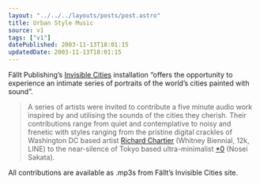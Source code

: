 ```yaml
---
layout: "../../../layouts/posts/post.astro"
title: Urban Style Music
source: v1
tags: ["v1"]
datePublished: 2003-11-13T18:01:15
updatedDate: 2003-11-13T18:01:15
---
```


F&auml;llt Publishing&#8217;s [Invisible Cities][1] installation &#8220;offers the opportunity to experience an intimate series of portraits of the world&#8217;s cities painted with sound&#8221;.

> A series of artists were invited to contribute a five minute audio work inspired by and utilising the sounds of the cities they cherish. Their contributions range from quiet and contemplative to noisy and frenetic with styles ranging from the pristine digital crackles of Washington DC based artist [Richard Chartier][2] (Whitney Biennial, 12k, LINE) to the near-silence of Tokyo based ultra-minimalist [\*0][3] (Nosei Sakata).

All contributions are available as .mp3s from F&auml;llt&#8217;s Invisible Cities site.

[1]: http://www.fallt.com/invisiblecities/ "Fallt Publishing | Invisible Cities"
[2]: http://www.3particles.com/
[3]: http://www.discogs.com/artist/Nosei_Sakata "Discogs: Nosei Sakata"
